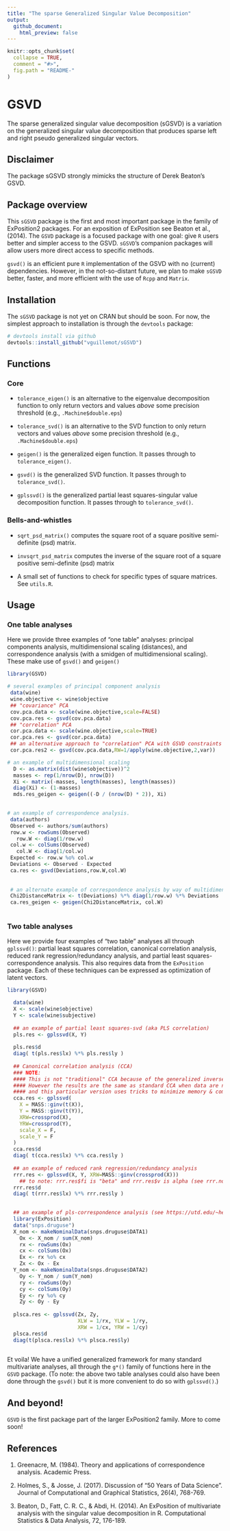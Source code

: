 ```yaml
---
title: "The sparse Generalized Singular Value Decomposition"
output: 
  github_document:
    html_preview: false
---
```


```r
knitr::opts_chunk$set(
  collapse = TRUE,
  comment = "#>",
  fig.path = "README-"
)
```


# GSVD

The sparse generalized singular value decomposition (sGSVD) is a variation on the generalized singular value decomposition that produces sparse left and right pseudo generalized singular vectors.

## Disclaimer

The package sGSVD strongly mimicks the structure of Derek Beaton's GSVD.


## Package overview

This `sGSVD` package is the first and most important package in the family of ExPosition2 packages. For an exposition of ExPosition see Beaton et al., (2014). The `GSVD` package is a focused package with one goal: give `R` users better and simpler access to the GSVD. `sGSVD`'s companion packages will allow users more direct access to specific methods.

`gsvd()` is an efficient pure `R` implementation of the GSVD with no (current) dependencies. However, in the not-so-distant future, we plan to make `sGSVD` better, faster, and more efficient with the use of `Rcpp` and `Matrix`. 


## Installation

The `sGSVD` package is not yet on CRAN but should be soon. For now, the simplest approach to installation is through the `devtools` package:

```r
# devtools install via github
devtools::install_github("vguillemot/sGSVD")
```


## Functions

### Core
* `tolerance_eigen()` is an alternative to the eigenvalue decomposition function to only return vectors and values *above* some precision threshold (e.g., `.Machine$double.eps`)

* `tolerance_svd()` is an alternative to the SVD function to only return vectors and values *above* some precision threshold (e.g., `.Machine$double.eps`)

* `geigen()` is the generalized eigen function. It passes through to `tolerance_eigen()`.

* `gsvd()` is the generalized SVD function. It passes through to `tolerance_svd()`.

* `gplssvd()` is the generalized partial least squares-singular value decomposition function. It passes through to `tolerance_svd()`.


### Bells-and-whistles

* `sqrt_psd_matrix()` computes the square root of a square positive semi-definite (psd) matrix.

* `invsqrt_psd_matrix` computes the inverse of the square root of a square positive semi-definite (psd) matrix

* A small set of functions to check for specific types of square matrices. See `utils.R`.


## Usage

### One table analyses

Here we provide three examples of "one table" analyses: principal components analysis, multidimensional scaling (distances), and correspondence analysis (with a smidgen of multidimensional scaling). These make use of `gsvd()` and `geigen()`

```r
library(GSVD)

# several examples of principal component analysis
 data(wine)
 wine.objective <- wine$objective
 ## "covariance" PCA
 cov.pca.data <- scale(wine.objective,scale=FALSE)
 cov.pca.res <- gsvd(cov.pca.data)
 ## "correlation" PCA
 cor.pca.data <- scale(wine.objective,scale=TRUE)
 cor.pca.res <- gsvd(cor.pca.data)
 ## an alternative approach to "correlation" PCA with GSVD constraints
 cor.pca.res2 <- gsvd(cov.pca.data,RW=1/apply(wine.objective,2,var))

# an example of multidimensional scaling
  D <- as.matrix(dist(wine$objective))^2
  masses <- rep(1/nrow(D), nrow(D))
  Xi <- matrix(-masses, length(masses), length(masses))
  diag(Xi) <- (1-masses)
  mds.res_geigen <- geigen((-D / (nrow(D) * 2)), Xi)

 
# an example of correspondence analysis.
 data(authors)
 Observed <- authors/sum(authors)
 row.w <- rowSums(Observed)
   row.W <- diag(1/row.w)
 col.w <- colSums(Observed)
   col.W <- diag(1/col.w)
 Expected <- row.w %o% col.w
 Deviations <- Observed - Expected
 ca.res <- gsvd(Deviations,row.W,col.W)
 
 
 # an alternate example of correspondence analysis by way of multidimensional scaling of Chi-squared distances
 Chi2DistanceMatrix <- t(Deviations) %*% diag(1/row.w) %*% Deviations
 ca.res_geigen <- geigen(Chi2DistanceMatrix, col.W)
 
```

### Two table analyses

Here we provide four examples of "two table" analyses all through `gplssvd()`: partial least squares correlation, canonical correlation analysis, reduced rank regression/redundancy analysis, and partial least squares-correspondence analysis. This also requires data from the `ExPosition` package. Each of these techniques can be expressed as optimization of latent vectors. 

```r
library(GSVD)

  data(wine)
  X <- scale(wine$objective)
  Y <- scale(wine$subjective)
  
  ## an example of partial least squares-svd (aka PLS correlation)
  pls.res <- gplssvd(X, Y)
  
  pls.res$d
  diag( t(pls.res$lx) %*% pls.res$ly )
  
  ## Canonical correlation analysis (CCA)
  ### NOTE:
  #### This is not "traditional" CCA because of the generalized inverse.
  #### However the results are the same as standard CCA when data are not rank deficient.
  #### and this particular version uses tricks to minimize memory & computation
  cca.res <- gplssvd(
    X = MASS::ginv(t(X)),
    Y = MASS::ginv(t(Y)),
    XRW=crossprod(X),
    YRW=crossprod(Y),
    scale_X = F,
    scale_Y = F
  )
  cca.res$d
  diag( t(cca.res$lx) %*% cca.res$ly )  
  
  ## an example of reduced rank regression/redundancy analysis
  rrr.res <- gplssvd(X, Y, XRW=MASS::ginv(crossprod(X)))
    ## to note: rrr.res$fi is "beta" and rrr.res$v is alpha (see rrr.nonmiss: http://ftp.uni-bayreuth.de/math/statlib/S/rrr.s)
  rrr.res$d
  diag( t(rrr.res$lx) %*% rrr.res$ly )

  
  ## an example of pls-correspondence analysis (see https://utd.edu/~herve/abdi-bdAa2015_PLSCA.pdf)
  library(ExPosition)
  data("snps.druguse")
  X_nom <- makeNominalData(snps.druguse$DATA1)
    Ox <- X_nom / sum(X_nom)
    rx <- rowSums(Ox)
    cx <- colSums(Ox)
    Ex <- rx %o% cx
    Zx <- Ox - Ex
  Y_nom <- makeNominalData(snps.druguse$DATA2)
    Oy <- Y_nom / sum(Y_nom)
    ry <- rowSums(Oy)
    cy <- colSums(Oy)
    Ey <- ry %o% cy
    Zy <- Oy - Ey
  
  plsca.res <- gplssvd(Zx, Zy, 
                       XLW = 1/rx, YLW = 1/ry,
                       XRW = 1/cx, YRW = 1/cy)
  plsca.res$d
  diag(t(plsca.res$lx) %*% plsca.res$ly)
 
```

Et voila! We have a unified generalized framework for many standard multivariate analyses, all through the `g*()` family of functions here in the `GSVD` package. (To note: the above two table analyses could also have been done through the `gsvd()` but it is more convenient to do so with `gplssvd()`.)


## And beyond!

`GSVD` is the first package part of the larger ExPosition2 family. More to come soon!

## References

1. Greenacre, M. (1984). Theory and applications of correspondence analysis. Academic Press.

2. Holmes, S., & Josse, J. (2017). Discussion of “50 Years of Data Science”. Journal of Computational and Graphical Statistics, 26(4), 768-769.

3. Beaton, D., Fatt, C. R. C., & Abdi, H. (2014). An ExPosition of multivariate analysis with the singular value decomposition in R. Computational Statistics & Data Analysis, 72, 176-189.


